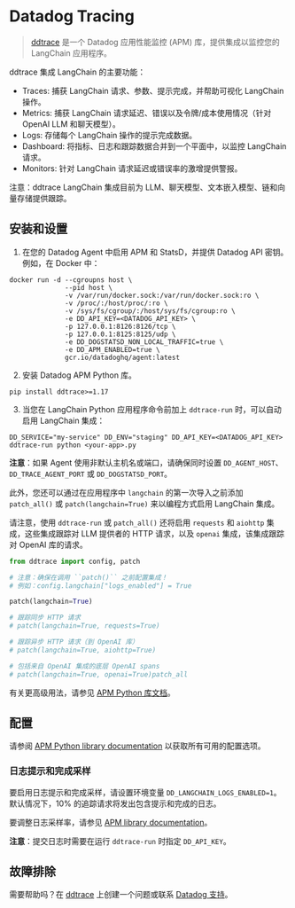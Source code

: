 # Datadog Tracing

>[ddtrace](https://github.com/DataDog/dd-trace-py) 是一个 Datadog 应用性能监控 (APM) 库，提供集成以监控您的 LangChain 应用程序。

ddtrace 集成 LangChain 的主要功能：
- Traces: 捕获 LangChain 请求、参数、提示完成，并帮助可视化 LangChain 操作。
- Metrics: 捕获 LangChain 请求延迟、错误以及令牌/成本使用情况（针对 OpenAI LLM 和聊天模型）。
- Logs: 存储每个 LangChain 操作的提示完成数据。
- Dashboard: 将指标、日志和跟踪数据合并到一个平面中，以监控 LangChain 请求。
- Monitors: 针对 LangChain 请求延迟或错误率的激增提供警报。

注意：ddtrace LangChain 集成目前为 LLM、聊天模型、文本嵌入模型、链和向量存储提供跟踪。

## 安装和设置

1. 在您的 Datadog Agent 中启用 APM 和 StatsD，并提供 Datadog API 密钥。例如，在 Docker 中：

```
docker run -d --cgroupns host \
              --pid host \
              -v /var/run/docker.sock:/var/run/docker.sock:ro \
              -v /proc/:/host/proc/:ro \
              -v /sys/fs/cgroup/:/host/sys/fs/cgroup:ro \
              -e DD_API_KEY=<DATADOG_API_KEY> \
              -p 127.0.0.1:8126:8126/tcp \
              -p 127.0.0.1:8125:8125/udp \
              -e DD_DOGSTATSD_NON_LOCAL_TRAFFIC=true \
              -e DD_APM_ENABLED=true \
              gcr.io/datadoghq/agent:latest
```

2. 安装 Datadog APM Python 库。

```
pip install ddtrace>=1.17
```


3. 当您在 LangChain Python 应用程序命令前加上 `ddtrace-run` 时，可以自动启用 LangChain 集成：

```
DD_SERVICE="my-service" DD_ENV="staging" DD_API_KEY=<DATADOG_API_KEY> ddtrace-run python <your-app>.py
```

**注意**：如果 Agent 使用非默认主机名或端口，请确保同时设置 `DD_AGENT_HOST`、`DD_TRACE_AGENT_PORT` 或 `DD_DOGSTATSD_PORT`。

此外，您还可以通过在应用程序中 `langchain` 的第一次导入之前添加 `patch_all()` 或 `patch(langchain=True)` 来以编程方式启用 LangChain 集成。

请注意，使用 `ddtrace-run` 或 `patch_all()` 还将启用 `requests` 和 `aiohttp` 集成，这些集成跟踪对 LLM 提供者的 HTTP 请求，以及 `openai` 集成，该集成跟踪对 OpenAI 库的请求。

```python
from ddtrace import config, patch

# 注意：确保在调用 ``patch()`` 之前配置集成！
# 例如：config.langchain["logs_enabled"] = True

patch(langchain=True)

# 跟踪同步 HTTP 请求
# patch(langchain=True, requests=True)

# 跟踪异步 HTTP 请求（到 OpenAI 库）
# patch(langchain=True, aiohttp=True)

# 包括来自 OpenAI 集成的底层 OpenAI spans
# patch(langchain=True, openai=True)patch_all
```

有关更高级用法，请参见 [APM Python 库文档](https://ddtrace.readthedocs.io/en/stable/installation_quickstart.html)。

## 配置

请参阅 [APM Python library documentation](https://ddtrace.readthedocs.io/en/stable/integrations.html#langchain) 以获取所有可用的配置选项。

### 日志提示和完成采样

要启用日志提示和完成采样，请设置环境变量 `DD_LANGCHAIN_LOGS_ENABLED=1`。默认情况下，10% 的追踪请求将发出包含提示和完成的日志。

要调整日志采样率，请参见 [APM library documentation](https://ddtrace.readthedocs.io/en/stable/integrations.html#langchain)。

**注意**：提交日志时需要在运行 `ddtrace-run` 时指定 `DD_API_KEY`。

## 故障排除

需要帮助吗？在 [ddtrace](https://github.com/DataDog/dd-trace-py) 上创建一个问题或联系 [Datadog 支持](https://docs.datadoghq.com/help/)。